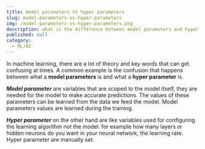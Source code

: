 ```yaml
---
title: model parameters VS hyper parameters
slug: model-parameters-vs-hyper-parameters
img: /model-parameters-vs-hyper-parameters.png
description: what is the difference between model parameters and hyper parameters .
published: null
category: 
  - ML/AI
---
```


In machine learning, there are a lot of theory and key words that can get confusing at times. A common example is the confusion that happens between what a **model parameters** is and what a **hyper parameter** is. 

***Model parameter*** are variables that are scoped to the model itself, they are needed for the model to make accurate predictions. The values of these parameters can be learned from the data we feed the model. Model parameters values are learned during the training.

***Hyper parameter*** on the other hand are like variables used for configuring the learning algorithm not the model. for example how many layers or hidden neurons do you want in your neural network, the learning rate. Hyper parameter are manually set. 